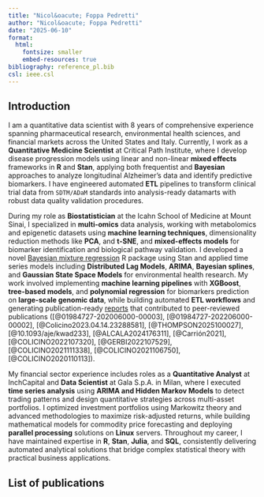 ```yaml
---
title: "Nicol&oacute; Foppa Pedretti"
author: "Nicol&oacute; Foppa Pedretti"
date: "2025-06-10"
format: 
  html:
    fontsize: smaller
    embed-resources: true
bibliography: reference_pl.bib
csl: ieee.csl
---
```


## Introduction

I am a quantitative data scientist with 8 years of comprehensive experience spanning pharmaceutical research, environmental health sciences, and financial markets across the United States and Italy. Currently, I work as a **Quantitative Medicine Scientist** at Critical Path Institute, where I develop disease progression models using linear and non-linear **mixed effects** frameworks in **R** and **Stan**, applying both frequentist and **Bayesian** approaches to analyze longitudinal Alzheimer's data and identify predictive biomarkers. I have engineered automated **ETL** pipelines to transform clinical trial data from `SDTM/ADaM` standards into analysis-ready datamarts with robust data quality validation procedures.

During my role as **Biostatistician** at the Icahn School of Medicine at Mount Sinai, I specialized in **multi-omics** data analysis, working with metabolomics and epigenetic datasets using **machine learning techniques**, dimensionality reduction methods like **PCA**, and **t-SNE**, and  **mixed-effects models** for biomarker identification and biological pathway validation. I developed a novel [Bayesian mixture regression](https://github.com/ElenaColicino/bwqs) R package using Stan and applied time series models including **Distributed Lag Models**, **ARIMA**, **Bayesian splines**, and **Gaussian State Space Models** for environmental health research. My work involved implementing **machine learning pipelines** with **XGBoost**, **tree-based models**, and **polynomial regression** for biomarkers prediction on **large-scale genomic data**, while building automated **ETL workflows** and generating publication-ready [reports](https://github.com/nicolofp/Rmarkdown_advanced) that contributed to peer-reviewed publications ([@01984727-202006000-00003], [@01984727-202206000-00002], [@Colicino2023.04.14.23288581], [@THOMPSON2025100027], [@10.1093/aje/kwad233], [@ALCALA2024176311], [@Carrión2021], [@COLICINO2022107320], [@GERBI2022107529], [@COLICINO2021111338], [@COLICINO2021106750], [@COLICINO2020110113]).

My financial sector experience includes roles as a **Quantitative Analyst** at InchCapital and **Data Scientist** at Gala S.p.A. in Milan, where I executed **time series analysis** using **ARIMA and Hidden Markov Models** to detect trading patterns and design quantitative strategies across multi-asset portfolios. I optimized investment portfolios using Markowitz theory and advanced methodologies to maximize risk-adjusted returns, while building mathematical models for commodity price forecasting and deploying **parallel processing** solutions on **Linux** servers. Throughout my career, I have maintained expertise in **R**, **Stan**, **Julia**, and **SQL**, consistently delivering automated analytical solutions that bridge complex statistical theory with practical business applications.



## List of publications

::: {#refs}
:::